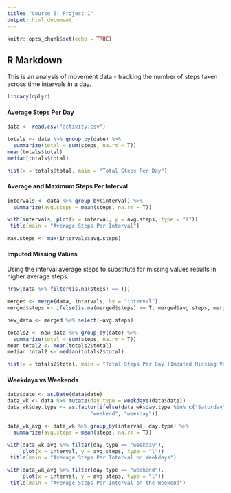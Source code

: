 ```yaml
---
title: "Course 5: Project 1"
output: html_document
---
```


```r
knitr::opts_chunk$set(echo = TRUE)
```

## R Markdown

This is an analysis of movement data - tracking the number of steps taken across time intervals in a day. 

```r
library(dplyr)
```

#### Average Steps Per Day
```r
data <- read.csv("activity.csv")

totals <- data %>% group_by(date) %>% 
  summarize(total = sum(steps, na.rm = T))
mean(totals$total) 
median(totals$total)

hist(x = totals$total, main = "Total Steps Per Day")
```

#### Average and Maximum Steps Per Interval 
```r
intervals <- data %>% group_by(interval) %>% 
  summarize(avg.steps = mean(steps, na.rm = T))

with(intervals, plot(x = interval, y = avg.steps, type = "l"))
 title(main = "Average Steps Per Interval")

max.steps <- max(intervals$avg.steps)
```

#### Imputed Missing Values 

Using the interval average steps to substitute for missing values results in higher average steps.

```r
nrow(data %>% filter(is.na(steps) == T))

merged <- merge(data, intervals, by = "interval")
merged$steps <- ifelse(is.na(merged$steps) == T, merged$avg.steps, merged$steps)

new_data <- merged %>% select(-avg.steps)

totals2 <- new_data %>% group_by(date) %>% 
  summarize(total = sum(steps, na.rm = T))
mean.total2 <- mean(totals2$total) 
median.total2 <- median(totals2$total)

hist(x = totals2$total, main = "Total Steps Per Day (Imputed Missing Values)")
```


#### Weekdays vs Weekends

```r
data$date <- as.Date(data$date)
data_wk <- data %>% mutate(day.type = weekdays(data$date))
data_wk$day.type <- as.factor(ifelse(data_wk$day.type %in% c("Saturday", "Sunday"), 
                           "weekend", "weekday"))

data_wk_avg <- data_wk %>% group_by(interval, day.type) %>% 
  summarize(avg.steps = mean(steps, na.rm = T))

with(data_wk_avg %>% filter(day.type == "weekday"), 
     plot(x = interval, y = avg.steps, type = "l"))
 title(main = "Average Steps Per Interval on Weekdays")

with(data_wk_avg %>% filter(day.type == "weekend"), 
     plot(x = interval, y = avg.steps, type = "l"))
 title(main = "Average Steps Per Interval on the Weekend")
```

